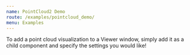 ```yaml
---
name: PointCloud2 Demo
route: /examples/pointcloud_demo/
menu: Examples
---
```


To add a point cloud visualization to a Viewer window, simply add it as a child component and specify the settings you would like!



<Playground>
  <ROS>
    <ToggleConnect />
    <Viewer height="500px" background="black">
      <ViewerGrid cellSize='1' planeCellCount='10' centerLineColor='#ffffff' color='#aaaaaa' />
      <PointCloud2
        topic="/points2"
        compression="cbor"
        size={0.1}
        rotation={[-1.57, 0, 0]}
        position={[0, 0, 0]} />
    </Viewer>
  </ROS>
</Playground>


